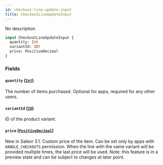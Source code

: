 ```yaml
---
id: checkout-line-update-input
title: CheckoutLineUpdateInput
---
```


No description

```graphql
input CheckoutLineUpdateInput {
  quantity: Int
  variantId: ID!
  price: PositiveDecimal
}
```

### Fields

#### `quantity` ([`Int`](../../../developer/api-reference/scalars/int))

The number of items purchased. Optional for apps, required for any other users.

#### `variantId` ([`ID`](../../../developer/api-reference/scalars/id))

ID of the product variant.

#### `price` ([`PositiveDecimal`](../../../developer/api-reference/scalars/positive-decimal))

New in Saleor 3.1. Custom price of the item. Can be set only by apps with `HANDLE_CHECKOUTS` permission. When the line with the same variant will be provided multiple times, the last price will be used. Note: this feature is in a preview state and can be subject to changes at later point.
